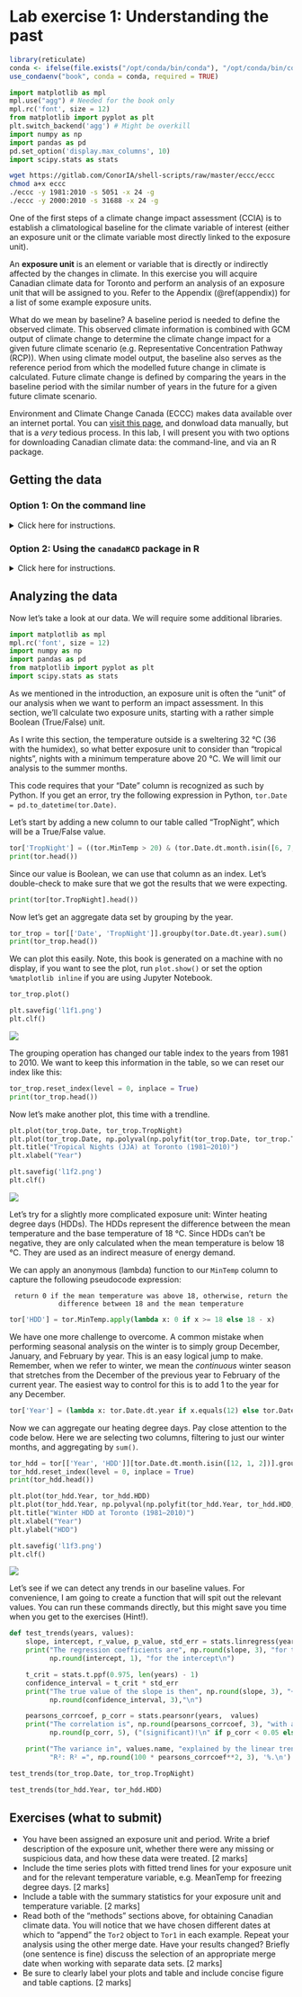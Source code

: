 # Lab exercise 1: Understanding the past {#lab1}

```r
library(reticulate)
conda <- ifelse(file.exists("/opt/conda/bin/conda"), "/opt/conda/bin/conda", "/opt/anaconda/bin/conda")
use_condaenv("book", conda = conda, required = TRUE)
```

```python
import matplotlib as mpl
mpl.use("agg") # Needed for the book only
mpl.rc('font', size = 12)
from matplotlib import pyplot as plt
plt.switch_backend('agg') # Might be overkill
import numpy as np
import pandas as pd
pd.set_option('display.max_columns', 10)
import scipy.stats as stats
```


```bash
wget https://gitlab.com/ConorIA/shell-scripts/raw/master/eccc/eccc
chmod a+x eccc
./eccc -y 1981:2010 -s 5051 -x 24 -g
./eccc -y 2000:2010 -s 31688 -x 24 -g
```

One of the first steps of a climate change impact assessment (CCIA) is to establish a climatological baseline  for the climate variable of interest (either an exposure unit or the climate variable most directly linked to the exposure unit). 

An __exposure unit__ is an element or variable that is directly or indirectly affected by the changes in climate. In this exercise you will acquire Canadian climate data for Toronto and perform an analysis of an exposure unit that will be assigned to you. Refer to the Appendix (\@ref(appendix)) for a list of some example exposure units. 

What do we mean by baseline? A baseline period is needed to define the observed climate. This observed climate information is combined with GCM output of climate change to determine the climate change impact for a given future climate scenario (e.g. Representative Concentration Pathway (RCP)). When using climate model output, the baseline also serves as the reference period from which the modelled future change in climate is calculated. Future climate change is defined by comparing the years in the baseline period with the similar number of years in the future for a given future climate scenario.

Environment and Climate Change Canada (ECCC) makes data available over an internet portal. You can [visit this page](https://climate.weather.gc.ca/), and donwload data manually, but that is a _very_ tedious process. In this lab, I will present you with two options for downloading Canadian climate data: the command-line, and via an R package. 

## Getting the data

### Option 1: On the command line
<details>
  <summary>Click here for instructions.</summary>
ECCC makes data available over an [FTP site](ftp://client_climate@ftp.tor.ec.gc.ca/Pub/Get_More_Data_Plus_de_donnees/), and gives instructions for downloading data manually via `bash` and `wget`. You can find instructions for using the command line to download data [here](ftp://client_climate@ftp.tor.ec.gc.ca/Pub/Get_More_Data_Plus_de_donnees/Readme.txt).

#### A scripted solution

For convenience, I have written a script, called `eccc` to perform this downloading. You can get the latest version of this script from [GitLab](https://gitlab.com/ConorIA/shell-scripts/raw/master/eccc/eccc).

To get help using the script, pass the `-h` flag to the script. 

```bash
./eccc -h
```

This command prints out help information for using the script. To download daily data for Toronto, for instance, you can run the script like this: 

```bash
./eccc -y 1981:2010 -s 5051 -x 24 -g
```

This will download the individual year-by-year `.csv` files for daily data at Toronto, crop the first 24 lines from them, and the glue them all together in a single file. In this case. That file is called "`r list.files(pattern = "5051.*csv")`".

#### Cleaning the data in Python

Now that we have the data that we need, we need to start working with it. Fire up your installation of Python, and follow along with the following commands. 

First, let's import the libraries we are going to need to manipulate our data. 

```python
import numpy as np
import pandas as pd
```

Now read the `.csv` files into Python. 

```python
tor = pd.read_csv("5051-daily.csv")
```

Let's take a look at what our columns are named. 

```python
print(tor.columns)
```

Hmm, some of those are very clunk. Let's rename the colums we are going to use and then select only those columns. 

```python
tor = tor.rename(columns={'Date/Time': 'Date', 'Max Temp (°C)': 'MaxTemp', 'Min Temp (°C)': 'MinTemp', 'Mean Temp (°C)': 'MeanTemp', 'Total Precip (mm)': 'TotalPrecip'})
tor = tor[['Date', 'MaxTemp', 'MinTemp', 'MeanTemp', 'TotalPrecip']]
```

Great. Let's take a look at what we've got. 

```python
print(tor.head())
```
```python
print(tor.tail())
```

Uhh ohh! It looks like we are missing all of our temperature data at the end of our `.csv` file. We can test this theory by using an enumerator. The following will tell us the index at which all three of our temperature variables of interest are missing for the first time. 
```python
print(next(i for i, x in enumerate(tor.loc[:, 'MaxTemp':'MeanTemp'].isnull().all(axis=1)) if x) - 1)
```

Let's take a look at the context around that index. 

```python
print(tor[8211:8221])
```

It looks like we're missing data as of July 2003. Indeed, in 2003 the "Toronto" station was renamed "Toronto City" and re-coded. Since that date, the daily data is available under station code 31688. 

We'll have to return to `bash` for a moment to get the data that we're missing. Let's grab the data for the new station code from 2000 to 2010. 

<center>**Really, run this in bash, not Python**<\center>
```bash
./eccc -y 2000:2010 -s 31688 -x 24 -g
```

Now let's return to Python. 

<center>**Back to Python**<\center>
```python
tor2 = pd.read_csv("31688-daily.csv")
tor2 = tor2.rename(columns={'Date/Time': 'Date', 'Max Temp (°C)': 'MaxTemp', 'Min Temp (°C)': 'MinTemp', 'Mean Temp (°C)': 'MeanTemp', 'Total Precip (mm)': 'TotalPrecip'})
tor2 = tor2[['Date', 'MaxTemp', 'MinTemp', 'MeanTemp', 'TotalPrecip']]
```

We can check the head and the tail of this data too. 

```python
print(tor2.head())
```
```python
print(tor2.tail())
```

As expected, we're missing data at the beginning of the file (before 2003). We can use a slightly modified version of our iterator from earlier. This time, we'll check for the first row for which any of the data is present. 

```python
print(next(i for i, x in enumerate(tor2.loc[:, 'MaxTemp':'MeanTemp'].notnull().any(axis=1)) if x) - 1)
```

We'll take a look at that in context again. 

```python
print(tor2[880:890])
```

It looks like our data starts as of June 04, 2002. 

Ok, so we know that we have data at the old station until May 30, 2002. Likewise, we have some data at the new station in May 2002. Let's take a look at the overlap and see if we can merge these files without issue. 

```python
print(tor[(tor.Date >= "2003-06-25") & (tor.Date <= "2003-07-05")])
```
```python
print(tor2[(tor2.Date >= "2003-06-25") & (tor2.Date <= "2003-07-05")])
```

The data on the overlapping days is virtually identical between the two station codes, so we can be confident that merging these two data sets won't lead to a sudden temperature bump. Let's append the relevant section of `tor2` to `tor`.

```python
tor = tor[tor.Date < "2003-07-01"].append(tor2[tor2.Date >= "2003-07-01"])
```

Now we can make sure that we have a full data set from January 1981 to December 2010. 

```python
print(tor.head())
```
```python
print(tor.tail())
```

```bash
rm eccc* *.csv
```
</details>

### Option 2: Using the `canadaHCD` package in R
<details>
<summary>Click here for instructions.</summary>
For those of us who work often in R, the `canadaHCD` package [@R-canadaHCD] is the first stop for Canadian climate data. We can take advantage of this package in Python too, thanks to the `rpy2` Python module. We will also use an expansion pack that I have written based on `canadaHCD`, called `canadaHCDx` [@R-canadaHCDx]. Of course, you are free to run any of the R commands in the code below directly in R.

[//]: # (It seems (understandably), that calling rpy2 through reticulate causes all sorts of trouble)

In the interest of full disclosure, it should be noted that your output might look slightly different to what you see below. This book was written in R. As you might imagine, it is not possible to run R via Python via R! I have, therefore, provided the code below in the context of Python to R, but am using R "under the hood" to generate the data. 

First we need to import our Python libraries.

```python
import pandas as pd
from rpy2.robjects import r, pandas2ri
```

We now have an object in Python called `r`, that serves as an interface to R. You can pass code to R using `r('your code goes here')`. 

```python
print(r('R.version.string'))
```
```r
rver <- R.version.string
```
```python
print(r.rver)
```

In R, we load packages using the `library()` function. You can load a package into your `rpy2` R environment like this:

```python
r('library(canadaHCDx)')
```

You may see some errors about masking. Both `canadaHCD` and `canadaHCDx` include a `find_station()` function to search for available station data. The more advanced 'x' version masks the former. 

```python
print(r('find_station("Toronto")'))
```
```r
search <- canadaHCD::find_station("Toronto")
```
```python
print(r.search)
```

Depending on the platform that you are using, this table might be hard to read. Jupyter Notebook maintains the format as a `R/rpy2 DataFrame` object that abbreviates all the columns. You can convert it into a Python pandas using the `pandas2ri.ri2py()` method. 

```python
search = pandas2ri.ri2py(search)
```

You can also automatically convert all subsequent R objects to Python by running `pandas2ri.activate()`.

So, we have a _very_ long list of stations, but we have no idea about the kinds of data that are available. `canadaHCDx` includes some more advanced search options.

```python
r('find_station("Toronto", baseline = 1981:2010, type = "daily")')
```
```r
search <- canadaHCDx::find_station("Toronto", baseline = 1981:2010, type = "daily", assume_yes = TRUE)
```
```python
print(r.search)
```

It looks like Toronto (5051) has all the data we need. Let's download it.

```python
print(r('tor <- hcd_daily(5051, 1981:2010, progress = FALSE)').head())
```
```r
tor <- canadaHCD::hcd_daily(5051, 1981:2010, progress = FALSE)
```
```python
print(r.tor.head())
```

In the above cell, we saved the data into an object on the R "side". We can pull the object into Python via assignment. 

```python
tor = r('tor')
print(tor.head())

```
```python
tor = r.tor
print(tor.head())
```

You may encounter that some of the columns become corrupted. The most important among these is the data column. If you find that you have a series of numbers instead of dates, you can easily overwrite the column by:

```python
tor['Date'] = pd.date_range(start="1981-01-01", end="2010-12-31")
print(tor.head())
```

It looks like there is something wrong with the `MaxGustDir` and `MaxGustSpeed` columns, but we won't be using them for anything, so we can safely ignore them. Indeed, let's drop the columns that aren't of interest to us. 

```python
tor = tor[['Station', 'Date', 'MaxTemp', 'MinTemp', 'MeanTemp', 'TotalPrecip']]
```

Let's check the end of our data. 

```python
print(tor.tail())
```

Uhh ohh! It looks like there are a lot of missing temperature values at the end of the data set. Let's look for another station, within 1 km of Toronto that will give us more data. 

```r
search <- canadaHCDx::find_station(target = 5051, dist = 0:1)
```
```python
r('find_station(target = 5051, dist = 0:1)')
```
```python
print(r.search)
```

It seems that there was a station code change at Toronto in 2003. The "Toronto" station, 5051, became "Toronto City", 31688. These are co-located. These data sets can be easily merged between 2002 and 2003. 


```python
t1 = r('hcd_daily(5051, 1981:2002, progress = FALSE)')
t2 = r('hcd_daily(31688, 2003:2010, progress = FALSE)')
```
```r
t1 <- canadaHCD::hcd_daily(5051, 1981:2002, progress = FALSE)
t2 <- canadaHCD::hcd_daily(31688, 2003:2010, progress = FALSE)
```
```python
t1 = r.t1
t2 = r.t2
```

Merge the tables using the pd.append() method.

```python
tor = t1.append(t2)
```

Now let's clean this up a little.

```python
tor['Date'] = pd.date_range(start="1981-01-01", end="2010-12-31")
tor = tor[['Station', 'Date', 'MaxTemp', 'MinTemp', 'MeanTemp', 'TotalPrecip']]
print(tor.head())
```

```python
print(tor.tail())
```

There you have it! We just downloaded 30 years of data from Environment Canada in Python via R!
</details>

## Analyzing the data

Now let's take a look at our data. We will require some additional libraries.

```python
import matplotlib as mpl
mpl.rc('font', size = 12)
import numpy as np
import pandas as pd
from matplotlib import pyplot as plt
import scipy.stats as stats
```

As we mentioned in the introduction, an exposure unit is often the "unit" of our analysis when we want to perform an impact assessment. In this section, we'll calculate two exposure units, starting with a rather simple Boolean (True/False) unit. 

As I write this section, the temperature outside is a sweltering 32 °C (36 with the humidex), so what better exposure unit to consider than "tropical nights", nights with a minimum temperature above 20 °C. We will limit our analysis to the summer months.

This code requires that your "Date" column is recognized as such by Python. If you get an error, try the following expression in Python, `tor.Date = pd.to_datetime(tor.Date)`.

Let's start by adding a new column to our table called "TropNight", which will be a True/False value.

```python
tor['TropNight'] = ((tor.MinTemp > 20) & (tor.Date.dt.month.isin([6, 7, 8])))
print(tor.head())
```

Since our value is Boolean, we can use that column as an index. Let's double-check to make sure that we got the results that we were expecting.

```python
print(tor[tor.TropNight].head())
```

Now let's get an aggregate data set by grouping by the year. 

```python
tor_trop = tor[['Date', 'TropNight']].groupby(tor.Date.dt.year).sum()
print(tor_trop.head())
```

We can plot this easily. Note, this book is generated on a machine with no display, if you want to see the plot, run `plot.show()` or set the option `%matplotlib inline` if you are using Jupyter Notebook.

```python
tor_trop.plot()
```
```python
plt.savefig('l1f1.png')
plt.clf()
```

![](l1f1.png)

The grouping operation has changed our table index to the years from 1981 to 2010. We want to keep this information in the table, so we can reset our index like this:

```python
tor_trop.reset_index(level = 0, inplace = True)
print(tor_trop.head())
```

Now let's make another plot, this time with a trendline. 

```python
plt.plot(tor_trop.Date, tor_trop.TropNight)
plt.plot(tor_trop.Date, np.polyval(np.polyfit(tor_trop.Date, tor_trop.TropNight, 1), tor_trop.Date))
plt.title("Tropical Nights (JJA) at Toronto (1981‒2010)")
plt.xlabel("Year")
```
```python
plt.savefig('l1f2.png')
plt.clf()
```

![](l1f2.png)

Let's try for a slightly more complicated exposure unit: Winter heating degree days (HDDs). The HDDs represent the difference between the mean temperature and the base temperature of 18 °C. Since HDDs can't be negative, they are only calculated when the mean temperature is below 18 °C. They are used as an indirect measure of energy demand. 

We can apply an anonymous (lambda) function to our `MinTemp` column to capture the following pseudocode expression:

<center>`return 0 if the mean temperature was above 18, otherwise, return the difference between 18 and the mean temperature`</center>

```python
tor['HDD'] = tor.MinTemp.apply(lambda x: 0 if x >= 18 else 18 - x)
```

We have one more challenge to overcome. A common mistake when performing seasonal analysis on the winter is to simply group December, January, and February by year. This is an easy logical jump to make. Remember, when we refer to winter, we mean the _continuous_ winter season that stretches from the December of the previous year to February of the current year. The easiest way to control for this is to add 1 to the year for any December.

```python
tor['Year'] = (lambda x: tor.Date.dt.year if x.equals(12) else tor.Date.dt.year + 1)(tor.Date.dt.month)
```

Now we can aggregate our heating degree days. Pay close attention to the code below. Here we are selecting two columns, filtering to just our winter months, and aggregating by `sum()`. 

```python
tor_hdd = tor[['Year', 'HDD']][tor.Date.dt.month.isin([12, 1, 2])].groupby('Year').sum()
tor_hdd.reset_index(level = 0, inplace = True)
print(tor_hdd.head())
```

```python
plt.plot(tor_hdd.Year, tor_hdd.HDD)
plt.plot(tor_hdd.Year, np.polyval(np.polyfit(tor_hdd.Year, tor_hdd.HDD, 1), tor_hdd.Year))
plt.title("Winter HDD at Toronto (1981‒2010)")
plt.xlabel("Year")
plt.ylabel("HDD")
```
```python
plt.savefig('l1f3.png')
plt.clf()
```

![](l1f3.png)

Let's see if we can detect any trends in our baseline values. For convenience, I am going to create a function that will spit out the relevant values. You can run these commands directly, but this might save you time when you get to the exercises (Hint!).

```python
def test_trends(years, values):
    slope, intercept, r_value, p_value, std_err = stats.linregress(years, values)
    print("The regression coefficients are", np.round(slope, 3), "for the slope and",
          np.round(intercept, 1), "for the intercept\n")

    t_crit = stats.t.ppf(0.975, len(years) - 1)
    confidence_interval = t_crit * std_err
    print("The true value of the slope is then", np.round(slope, 3), "+/-",
          np.round(confidence_interval, 3),"\n")

    pearsons_corrcoef, p_corr = stats.pearsonr(years,  values)
    print("The correlation is", np.round(pearsons_corrcoef, 3), "with a p-value of",
          np.round(p_corr, 5), ("(significant)!\n" if p_corr < 0.05 else "(not significant)!\n"))

    print("The variance in", values.name, "explained by the linear trend is quantified by the",
          "R²: R² =", np.round(100 * pearsons_corrcoef**2, 3), '%.\n')
```


```python
test_trends(tor_trop.Date, tor_trop.TropNight)
```

```python
test_trends(tor_hdd.Year, tor_hdd.HDD)
```

## Exercises (what to submit)

- You have been assigned an exposure unit and period. Write a brief description of the exposure unit, whether there were any missing or suspicious data, and how these data were treated. [2 marks] 
- Include the time series plots with fitted trend lines for your exposure unit and for the relevant temperature variable, e.g. MeanTemp for freezing degree days. [2 marks] 
- Include a table with the summary statistics for your exposure unit and temperature variable. [2 marks] 
- Read both of the "methods" sections above, for obtaining Canadian climate data. You will notice that we have chosen different dates at which to "append" the `Tor2` object to `Tor1` in each example. Repeat your analysis using the other merge date. Have your results changed? Briefly (one sentence is fine) discuss the selection of an appropriate merge date when working with separate data sets. [2 marks] 
- Be sure to clearly label your plots and table and include concise figure and table captions. [2 marks]

